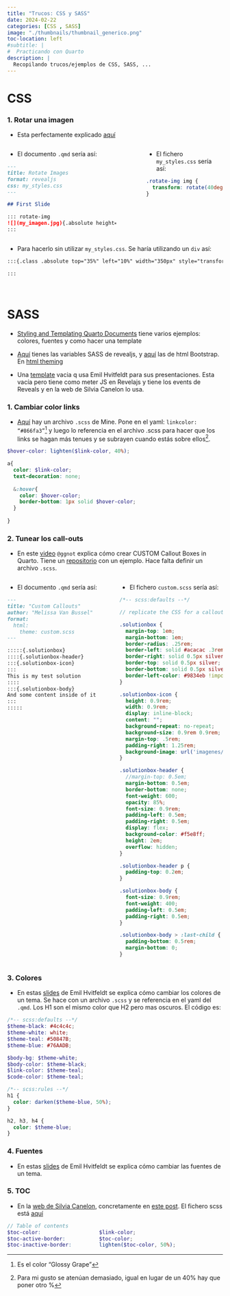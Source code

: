 ```yaml
---
title: "Trucos: CSS y SASS"
date: 2024-02-22
categories: [CSS , SASS]
image: "./thumbnails/thumbnail_generico.png"
toc-location: left
#subtitle: | 
#  Practicando con Quarto
description: |
  Recopilando trucos/ejemplos de CSS, SASS, ...
---
```




# CSS

### 1. Rotar una imagen

- Esta perfectamente explicado [aquí](https://stackoverflow.com/questions/76069903/rotate-images-in-quarto%3E)

:::: {.columns}
::: {.column width="50%"}
- El documento `.qmd` sería así:

```md
---
title: Rotate Images
format: revealjs
css: my_styles.css
---

## First Slide

::: rotate-img
![](my_imagen.jpg){.absolute height=300}
:::

```
:::
::: {.column width="5%"}
:::
::: {.column width="35%"}
- El fichero `my_styles.css` sería así:

```css
.rotate-img img {
  transform: rotate(40deg);
}
```
:::
::::

- Para hacerlo sin utilizar `my_styles.css`. Se haría utilizando un `div` así:

```md
:::{.class .absolute top="35%" left="10%" width="350px" style="transform: rotate(-15deg);"}

:::

```

<br>

# SASS

- [Styling and Templating Quarto Documents](https://emilhvitfeldt.com/talk/2023-09-19-quarto-theming-positconf/) tiene varios ejemplos: colores, fuentes y como hacer una template

- [Aquí](https://quarto.org/docs/presentations/revealjs/themes.html#sass-variables) tienes las variables SASS de revealjs, y [aquí](https://github.com/twbs/bootstrap/blob/main/scss/_variables.scss) las de html Bootstrap. En [html theming](https://quarto.org/docs/output-formats/html-themes.html)

- Una [template](https://github.com/emilhvitfeldt/quarto-revealjs-template) vacia q usa Emil Hvitfeldt para sus presentaciones. Esta vacía pero tiene como meter JS en Revelajs y tiene los events de Reveals y en la web de Silvia Canelon lo usa.

### 1. Cambiar color links


- [Aquí](https://github.com/vizdata-s23/vizdata-s23/blob/main/style/sta313.scss) hay un archivo `.scss` de Mine. Pone en el yaml: `linkcolor: “#866fa3”`^[Es el color "Glossy Grape"] y luego lo referencia en el archivo .scss para hacer que los links se hagan más tenues y se subrayen cuando estás sobre ellos^[Para mi gusto se atenúan demasiado, igual en lugar de un 40% hay que poner otro %].

```scss
$hover-color: lighten($link-color, 40%);

a{
  color: $link-color;
  text-decoration: none;
  
  &:hover{
    color: $hover-color;
    border-bottom: 1px solid $hover-color;
  }
  
}
```

### 2. Tunear los call-outs

- En este [video](https://www.youtube.com/watch?v=DDQO_3R-q74) `@ggnot` explica cómo crear CUSTOM Callout Boxes in Quarto. Tiene un [repositorio](https://github.com/melissavanbussel/YouTube-Tutorials/blob/main/quarto_custom_callouts/custom_callouts.qmd) con un ejemplo. Hace falta definir un archivo `.scss`.


:::: {.columns}
::: {.column width="50%"}
- El documento `.qmd` sería así:

```md
---
title: "Custom Callouts"
author: "Melissa Van Bussel"
format:
  html:
    theme: custom.scss
---

:::::{.solutionbox}
::::{.solutionbox-header}
:::{.solutionbox-icon}
:::
This is my test solution
::::
:::{.solutionbox-body}
And some content inside of it
:::
:::::
```
:::
::: {.column width="50%"}
- El fichero `custom.scss` sería así:

```scss
/*-- scss:defaults --*/

// replicate the CSS for a callout box with a custom title, icon, and default appearance

.solutionbox {
  margin-top: 1em;
  margin-bottom: 1em;  
  border-radius: .25rem;
  border-left: solid #acacac .3rem;
  border-right: solid 0.5px silver;
  border-top: solid 0.5px silver;
  border-bottom: solid 0.5px silver;
  border-left-color: #9834eb !important;
}

.solutionbox-icon {
  height: 0.9rem;
  width: 0.9rem;
  display: inline-block;
  content: "";
  background-repeat: no-repeat;
  background-size: 0.9rem 0.9rem;
  margin-top: .5rem;
  padding-right: 1.25rem;
  background-image: url('imagenes/flor.jpg');
}

.solutionbox-header {
  //margin-top: 0.5em;
  margin-bottom: 0.5em;
  border-bottom: none;
  font-weight: 600;
  opacity: 85%;
  font-size: 0.9rem;
  padding-left: 0.5em;
  padding-right: 0.5em;
  display: flex;
  background-color: #f5e8ff;
  height: 2em;
  overflow: hidden;
}

.solutionbox-header p {
  padding-top: 0.2em;
}

.solutionbox-body {
  font-size: 0.9rem;
  font-weight: 400;
  padding-left: 0.5em;
  padding-right: 0.5em;
}

.solutionbox-body > :last-child {
  padding-bottom: 0.5rem;
  margin-bottom: 0;
}
```
:::
::::


### 3. Colores

- En estas [slides](https://emilhvitfeldt.github.io/talk-quarto-theming-positconf/#/how-to-change-colors) de Emil Hvitfeldt se explica cómo cambiar los colores de un tema. Se hace con un archivo `.scss` y se referencia en el yaml del `.qmd`. Los H1 son el mismo color que H2 pero mas oscuros. El código es:

```scss
/*-- scss:defaults --*/
$theme-black: #4c4c4c;
$theme-white: white;
$theme-teal: #50847B;
$theme-blue: #76AADB;

$body-bg: $theme-white;
$body-color: $theme-black;
$link-color: $theme-teal;
$code-color: $theme-teal;

/*-- scss:rules --*/
h1 {
  color: darken($theme-blue, 50%);
}

h2, h3, h4 {
  color: $theme-blue;
}
```

### 4. Fuentes

- En estas [slides](https://emilhvitfeldt.github.io/talk-quarto-theming-positconf/#/how-to-change-fonts) de Emil Hvitfeldt se explica cómo cambiar las fuentes de un tema.



### 5. TOC

- En la [web de Silvia Canelon](https://silvia.rbind.io/2023/09/20/quarto-theming/), concretamente en [este post](https://silviacanelon.com/blog/2023-09-29-hello-quarto/). El fichero scss está [aquí](https://github.com/spcanelon/silvia/blob/main/assets/silvia-theme-dark.scss)


```scss
// Table of contents
$toc-color:                   $link-color;
$toc-active-border:           $toc-color;
$toc-inactive-border:         lighten($toc-color, 50%);
```
